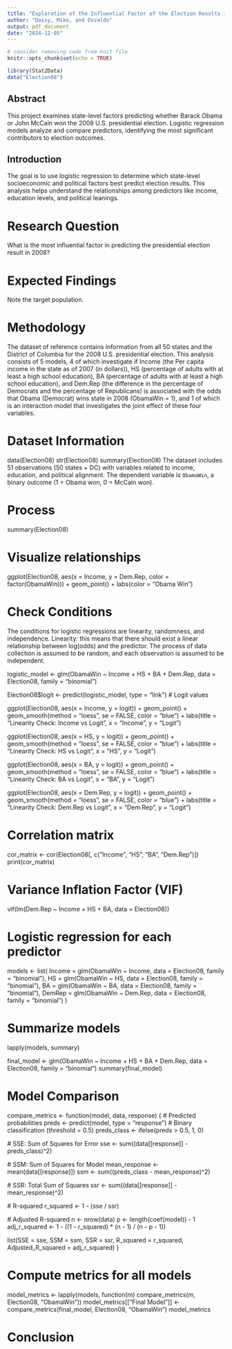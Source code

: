 ```yaml
---
title: "Exploration of the Influential Factor of the Election Results in 2008"
author: "Daisy, Mike, and Osvaldo"
output: pdf_document
date: "2024-12-05"
---
```


```r
# consider removing code from knit file
knitr::opts_chunk$set(echo = TRUE)

```

```r
library(Stat2Data)
data("Election08")
```
## Abstract
This project examines state-level factors predicting whether Barack Obama or John McCain won the 2008 U.S. presidential election. Logistic regression models analyze and compare predictors, identifying the most significant contributors to election outcomes.

## Introduction
The goal is to use logistic regression to determine which state-level socioeconomic and political factors best predict election results. This analysis helps understand the relationships among predictors like income, education levels, and political leanings.

# Research Question
What is the most influential factor in predicting the presidential election result in 2008?

# Expected Findings
Note the target population.


# Methodology
The dataset of reference contains information from all 50 states and the District of Columbia for the 2008 U.S. presidential election. This analysis consists of 5 models, 4 of which investigate if Income (the Per capita income in the state as of 2007 (in dollars)), HS (percentage of adults with at least a high school education), BA (percentage of adults with at least a high school education), and Dem.Rep (the difference in the percentage of Democrats and the percentage of Republicans) is associated with the odds that Obama (Democrat) wins state in 2008 (ObamaWin = 1), and 1 of which is an interaction model that investigates the joint effect of these four variables.

# Dataset Information
data(Election08)
str(Election08)
summary(Election08)
The dataset includes 51 observations (50 states + DC) with variables related to income, education, and political alignment. The dependent variable is `ObamaWin`, a binary outcome (1 = Obama won, 0 = McCain won).

# Process
summary(Election08)

# Visualize relationships
ggplot(Election08, aes(x = Income, y = Dem.Rep, color = factor(ObamaWin))) +
  geom_point() + labs(color = "Obama Win")

# Check Conditions
The conditions for logistic regressions are linearity, randomness, and independence. 
Linearity: this means that there should exist a linear relationship between log(odds) and the predictor.
The process of data collection is assumed to be random, and each observation is assumed to be independent.

logistic_model <- glm(ObamaWin ~ Income + HS + BA + Dem.Rep, data = Election08, family = "binomial")

Election08$logit <- predict(logistic_model, type = "link")  # Logit values

ggplot(Election08, aes(x = Income, y = logit)) +
  geom_point() +
  geom_smooth(method = "loess", se = FALSE, color = "blue") +
  labs(title = "Linearity Check: Income vs Logit", x = "Income", y = "Logit")

ggplot(Election08, aes(x = HS, y = logit)) +
  geom_point() +
  geom_smooth(method = "loess", se = FALSE, color = "blue") +
  labs(title = "Linearity Check: HS vs Logit", x = "HS", y = "Logit")

ggplot(Election08, aes(x = BA, y = logit)) +
  geom_point() +
  geom_smooth(method = "loess", se = FALSE, color = "blue") +
  labs(title = "Linearity Check: BA vs Logit", x = "BA", y = "Logit")

ggplot(Election08, aes(x = Dem.Rep, y = logit)) +
  geom_point() +
  geom_smooth(method = "loess", se = FALSE, color = "blue") +
  labs(title = "Linearity Check: Dem.Rep vs Logit", x = "Dem.Rep", y = "Logit")

# Correlation matrix
cor_matrix <- cor(Election08[, c("Income", "HS", "BA", "Dem.Rep")])
print(cor_matrix)

# Variance Inflation Factor (VIF)
vif(lm(Dem.Rep ~ Income + HS + BA, data = Election08))

# Logistic regression for each predictor
models <- list(
  Income = glm(ObamaWin ~ Income, data = Election08, family = "binomial"),
  HS = glm(ObamaWin ~ HS, data = Election08, family = "binomial"),
  BA = glm(ObamaWin ~ BA, data = Election08, family = "binomial"),
  DemRep = glm(ObamaWin ~ Dem.Rep, data = Election08, family = "binomial")
)

# Summarize models
lapply(models, summary)

final_model <- glm(ObamaWin ~ Income + HS + BA + Dem.Rep, data = Election08, family = "binomial")
summary(final_model)

# Model Comparison
compare_metrics <- function(model, data, response) {
  # Predicted probabilities
  preds <- predict(model, type = "response")
  # Binary classification (threshold = 0.5)
  preds_class <- ifelse(preds > 0.5, 1, 0)
  
  # SSE: Sum of Squares for Error
  sse <- sum((data[[response]] - preds_class)^2)
  
  # SSM: Sum of Squares for Model
  mean_response <- mean(data[[response]])
  ssm <- sum((preds_class - mean_response)^2)
  
  # SSR: Total Sum of Squares
  ssr <- sum((data[[response]] - mean_response)^2)
  
  # R-squared
  r_squared <- 1 - (sse / ssr)
  
  # Adjusted R-squared
  n <- nrow(data)
  p <- length(coef(model)) - 1
  adj_r_squared <- 1 - ((1 - r_squared) * (n - 1) / (n - p - 1))
  
  list(SSE = sse, SSM = ssm, SSR = ssr, R_squared = r_squared, Adjusted_R_squared = adj_r_squared)
}

# Compute metrics for all models
model_metrics <- lapply(models, function(m) compare_metrics(m, Election08, "ObamaWin"))
model_metrics[["Final Model"]] <- compare_metrics(final_model, Election08, "ObamaWin")
model_metrics

# Conclusion
